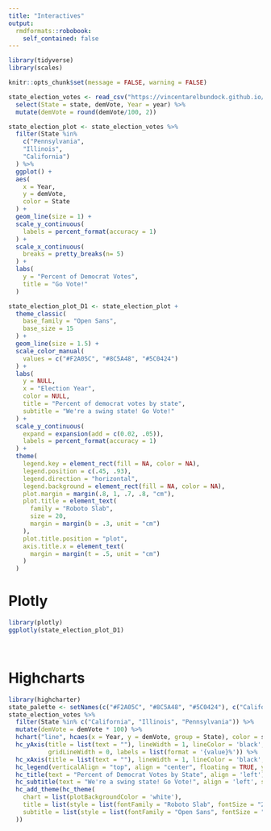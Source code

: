 ```yaml
---
title: "Interactives"
output:
  rmdformats::robobook:
    self_contained: false
---
```


```r
library(tidyverse)
library(scales)

knitr::opts_chunk$set(message = FALSE, warning = FALSE)

state_election_votes <- read_csv("https://vincentarelbundock.github.io/Rdatasets/csv/pscl/presidentialElections.csv") %>% 
  select(State = state, demVote, Year = year) %>% 
  mutate(demVote = round(demVote/100, 2))

state_election_plot <- state_election_votes %>% 
  filter(State %in%
    c("Pennsylvania",
    "Illinois",
    "California")
  ) %>% 
  ggplot() +
  aes(
    x = Year,
    y = demVote,
    color = State
  ) +
  geom_line(size = 1) +
  scale_y_continuous(
    labels = percent_format(accuracy = 1)
  ) +
  scale_x_continuous(
    breaks = pretty_breaks(n= 5) 
  ) +
  labs(
    y = "Percent of Democrat Votes",
    title = "Go Vote!"
  )

state_election_plot_D1 <- state_election_plot + 
  theme_classic(
    base_family = "Open Sans",
    base_size = 15
  ) +
  geom_line(size = 1.5) +
  scale_color_manual(
    values = c("#F2A05C", "#8C5A48", "#5C0424")
  ) +
  labs(
    y = NULL,
    x = "Election Year",
    color = NULL,
    title = "Percent of democrat votes by state",
    subtitle = "We're a swing state! Go Vote!"
  ) +
  scale_y_continuous(
    expand = expansion(add = c(0.02, .05)),
    labels = percent_format(accuracy = 1)
  ) +
  theme(
    legend.key = element_rect(fill = NA, color = NA),
    legend.position = c(.45, .93),
    legend.direction = "horizontal",
    legend.background = element_rect(fill = NA, color = NA),
    plot.margin = margin(.8, 1, .7, .8, "cm"),
    plot.title = element_text(
      family = "Roboto Slab",
      size = 20,
      margin = margin(b = .3, unit = "cm")
    ),
    plot.title.position = "plot",
    axis.title.x = element_text(
      margin = margin(t = .5, unit = "cm")
    )
  )
```

# Plotly

```r
library(plotly)
ggplotly(state_election_plot_D1)
```

<br>

# Highcharts

```r
library(highcharter)
state_palette <- setNames(c("#F2A05C", "#8C5A48", "#5C0424"), c("California", "Illinois", "Pennsylvania"))
state_election_votes %>% 
  filter(State %in% c("California", "Illinois", "Pennsylvania")) %>% 
  mutate(demVote = demVote * 100) %>% 
  hchart("line", hcaes(x = Year, y = demVote, group = State), color = state_palette, lineWidth = 3) %>% 
  hc_yAxis(title = list(text = ""), lineWidth = 1, lineColor = 'black', tickWidth = 1, tickColor = 'black',
           gridLineWidth = 0, labels = list(format = '{value}%')) %>% 
  hc_xAxis(title = list(text = ""), lineWidth = 1, lineColor = 'black', tickColor = 'black') %>% 
  hc_legend(verticalAlign = "top", align = "center", floating = TRUE, y = 70) %>% 
  hc_title(text = "Percent of Democrat Votes by State", align = 'left') %>% 
  hc_subtitle(text = "We're a swing state! Go Vote!", align = 'left', style = list(color = 'black')) %>% 
  hc_add_theme(hc_theme(
    chart = list(plotBackgroundColor = 'white'),
    title = list(style = list(fontFamily = "Roboto Slab", fontSize = "25px")),
    subtitle = list(style = list(fontFamily = "Open Sans", fontSize = "16px", fontStyle = 'italic'))
  ))
```